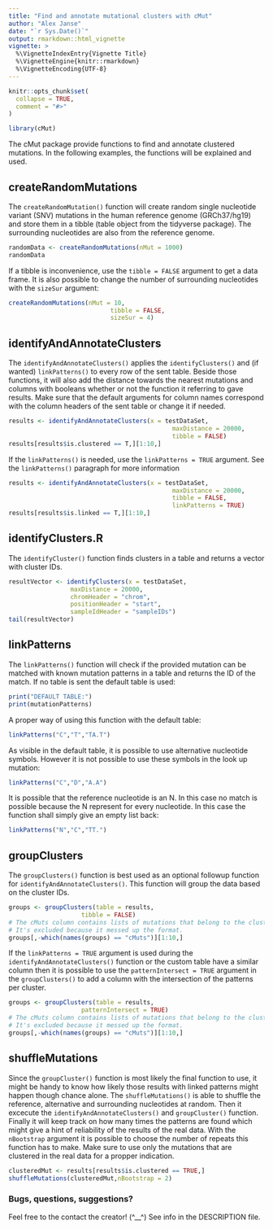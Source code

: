 ```yaml
---
title: "Find and annotate mutational clusters with cMut"
author: "Alex Janse"
date: "`r Sys.Date()`"
output: rmarkdown::html_vignette
vignette: >
  %\VignetteIndexEntry{Vignette Title}
  %\VignetteEngine{knitr::rmarkdown}
  %\VignetteEncoding{UTF-8}
---
```


```r
knitr::opts_chunk$set(
  collapse = TRUE,
  comment = "#>"
)
```
```r
library(cMut)
```
The cMut package provide functions to find and annotate clustered mutations.
In the following examples, the functions will be explained and used.


## createRandomMutations
The `createRandomMutation()` function will create random single nucleotide variant (SNV) mutations in the human reference genome (GRCh37/hg19) and store them in a tibble (table object from the tidyverse package). The surrounding nucleotides are also from the reference genome.
```r
randomData <- createRandomMutations(nMut = 1000)
randomData
```

If a tibble is inconvenience, use the `tibble = FALSE` argument to get a data frame.
It is also possible to change the number of surrounding nucleotides with the `sizeSur` argument:
```r
createRandomMutations(nMut = 10, 
                            tibble = FALSE,
                            sizeSur = 4)
```


## identifyAndAnnotateClusters
The `identifyAndAnnotateClusters()` applies the `identifyClusters()` and (if wanted) `linkPatterns()` to every row of the sent table. Beside those functions, it will also add the distance towards the nearest mutations and columns with booleans whether or not the function it referring to gave results. Make sure that the default arguments for column names correspond with the column headers of the sent table or change it if needed.

```r
results <- identifyAndAnnotateClusters(x = testDataSet, 
                                             maxDistance = 20000,
                                             tibble = FALSE)
results[results$is.clustered == T,][1:10,]
```

If the `linkPatterns()` is needed, use the `linkPatterns = TRUE` argument. See the `linkPatterns()` paragraph for more information
```r
results <- identifyAndAnnotateClusters(x = testDataSet, 
                                             maxDistance = 20000,
                                             tibble = FALSE,
                                             linkPatterns = TRUE)
results[results$is.linked == T,][1:10,]
```

## identifyClusters.R
The `identifyCluster()` function finds clusters in a table and returns a vector with cluster IDs.

```r
resultVector <- identifyClusters(x = testDataSet,
                 maxDistance = 20000,
                 chromHeader = "chrom",
                 positionHeader = "start",
                 sampleIdHeader = "sampleIDs")
tail(resultVector)
```

## linkPatterns
The `linkPatterns()` function will check if the provided mutation can be matched with known mutation patterns in a table and returns the ID of the match.
If no table is sent the default table is used:

```r
print("DEFAULT TABLE:")
print(mutationPatterns)
```

A proper way of using this function with the default table:
```r
linkPatterns("C","T","TA.T")
```

As visible in the default table, it is possible to use alternative nucleotide symbols. However it is not possible to use these symbols in the look up mutation:
```r
linkPatterns("C","D","A.A")
```
It is possible that the reference nucleotide is an N. In this case no match is possible because the N represent for every nucleotide. In this case the function shall simply give an empty list back:
```r
linkPatterns("N","C","TT.")
```

## groupClusters
The `groupClusters()` function is best used as an optional followup function for `identifyAndAnnotateClusters()`. This function will group the data based on the cluster IDs. 
```r
groups <- groupClusters(table = results,
                    tibble = FALSE)
# The cMuts column contains lists of mutations that belong to the cluster.
# It's excluded because it messed up the format.
groups[,-which(names(groups) == "cMuts")][1:10,] 
```

If the `linkPatterns = TRUE` argument is used during the `identifyAndAnnotateClusters()` function or the custom table have a similar column then it is possible to use the `patternIntersect = TRUE` argument in the `groupClusters()` to add a column with the intersection of the patterns per cluster.
```r
groups <- groupClusters(table = results,
                    patternIntersect = TRUE)
# The cMuts column contains lists of mutations that belong to the cluster.
# It's excluded because it messed up the format.
groups[,-which(names(groups) == "cMuts")][1:10,]
```

## shuffleMutations
Since the `groupCluster()` function is most likely the final function to use, it might be handy to know how likely those results with linked patterns might happen though chance alone. The `shuffleMutations()` is able to shuffle the reference, alternative and surrounding nucleotides at random. Then it excecute the `identifyAndAnnotateClusters()` and `groupCluster()` function. Finally it will keep track on how many times the patterns are found which might give a hint of reliability of the results of the real data. With the `nBootstrap` argument it is possible to choose the number of repeats this function has to make. Make sure to use only the mutations that are clustered in the real data for a propper indication.
```r
clusteredMut <- results[results$is.clustered == TRUE,]
shuffleMutations(clusteredMut,nBootstrap = 2)
```

### Bugs, questions, suggestions?
Feel free to the contact the creator! (^__^)
See info in the DESCRIPTION file.
